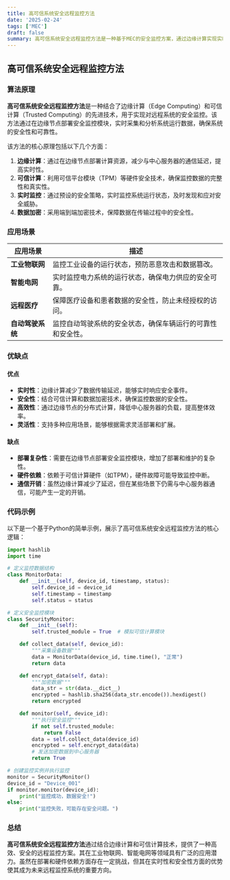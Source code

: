 ```yaml
---
title: 高可信系统安全远程监控方法
date: '2025-02-24'
tags: ['MEC']
draft: false
summary: 高可信系统安全远程监控方法是一种基于MEC的安全监控方案，通过边缘计算实现实时数据处理和安全防护，广泛应用于工业物联网、智能电网等领域。
---
```


## 高可信系统安全远程监控方法

### 算法原理

**高可信系统安全远程监控方法**是一种结合了边缘计算（Edge Computing）和可信计算（Trusted Computing）的先进技术，用于实现对远程系统的安全监控。该方法通过在边缘节点部署安全监控模块，实时采集和分析系统运行数据，确保系统的安全性和可靠性。

该方法的核心原理包括以下几个方面：

1. **边缘计算**：通过在边缘节点部署计算资源，减少与中心服务器的通信延迟，提高实时性。
2. **可信计算**：利用可信平台模块（TPM）等硬件安全技术，确保监控数据的完整性和真实性。
3. **实时监控**：通过预设的安全策略，实时监控系统运行状态，及时发现和应对安全威胁。
4. **数据加密**：采用端到端加密技术，保障数据在传输过程中的安全性。

### 应用场景

| **应用场景**     | **描述**                                                   |
| ---------------- | ---------------------------------------------------------- |
| **工业物联网**   | 监控工业设备的运行状态，预防恶意攻击和数据篡改。           |
| **智能电网**     | 实时监控电力系统的运行状态，确保电力供应的安全可靠。       |
| **远程医疗**     | 保障医疗设备和患者数据的安全性，防止未经授权的访问。       |
| **自动驾驶系统** | 监控自动驾驶系统的安全状态，确保车辆运行的可靠性和安全性。 |

### 优缺点

#### **优点**

- **实时性**：边缘计算减少了数据传输延迟，能够实时响应安全事件。
- **安全性**：结合可信计算和数据加密技术，确保监控数据的安全性。
- **高效性**：通过边缘节点的分布式计算，降低中心服务器的负载，提高整体效率。
- **灵活性**：支持多种应用场景，能够根据需求灵活部署和扩展。

#### **缺点**

- **部署复杂性**：需要在边缘节点部署安全监控模块，增加了部署和维护的复杂性。
- **硬件依赖**：依赖于可信计算硬件（如TPM），硬件故障可能导致监控中断。
- **通信开销**：虽然边缘计算减少了延迟，但在某些场景下仍需与中心服务器通信，可能产生一定的开销。

### 代码示例

以下是一个基于Python的简单示例，展示了高可信系统安全远程监控方法的核心逻辑：

```python
import hashlib
import time

# 定义监控数据结构
class MonitorData:
    def __init__(self, device_id, timestamp, status):
        self.device_id = device_id
        self.timestamp = timestamp
        self.status = status

# 定义安全监控模块
class SecurityMonitor:
    def __init__(self):
        self.trusted_module = True  # 模拟可信计算模块

    def collect_data(self, device_id):
        """采集设备数据"""
        data = MonitorData(device_id, time.time(), "正常")
        return data

    def encrypt_data(self, data):
        """加密数据"""
        data_str = str(data.__dict__)
        encrypted = hashlib.sha256(data_str.encode()).hexdigest()
        return encrypted

    def monitor(self, device_id):
        """执行安全监控"""
        if not self.trusted_module:
            return False
        data = self.collect_data(device_id)
        encrypted = self.encrypt_data(data)
        # 发送加密数据到中心服务器
        return True

# 创建监控实例并执行监控
monitor = SecurityMonitor()
device_id = "Device_001"
if monitor.monitor(device_id):
    print("监控成功，数据安全!")
else:
    print("监控失败，可能存在安全问题。")
```

### 总结

**高可信系统安全远程监控方法**通过结合边缘计算和可信计算技术，提供了一种高效、安全的远程监控方案。其在工业物联网、智能电网等领域具有广泛的应用潜力。虽然在部署和硬件依赖方面存在一定挑战，但其在实时性和安全性方面的优势使其成为未来远程监控系统的重要方向。
